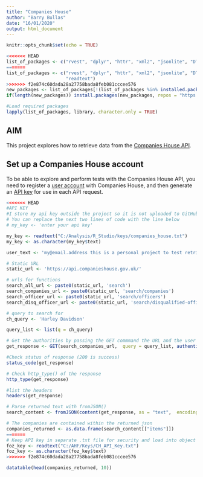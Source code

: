 ---
title: "Companies House"
author: "Barry Bullas"
date: "16/01/2020"
output: html_document
---

```{r setup, include=FALSE}
knitr::opts_chunk$set(echo = TRUE)

<<<<<<< HEAD
list_of_packages <- c("rvest", "dplyr", "httr", "xml2", "jsonlite", "DT", "here", "readtext")
=======
list_of_packages <- c("rvest", "dplyr", "httr", "xml2", "jsonlite", "DT", "here",
                      "readtext")
>>>>>>> f2e874c60dada28a27758bada8feb081cccee576
new_packages <- list_of_packages[!(list_of_packages %in% installed.packages()[,"Package"])]
if(length(new_packages)) install.packages(new_packages, repos = "https://cloud.r-project.org/")

#Load required packages
lapply(list_of_packages, library, character.only = TRUE)
```

## AIM

This project explores how to retrieve data from the [Companies House API](https://developer.companieshouse.gov.uk/api/docs/).

## Set up a Companies House account
To be able to explore and perform tests with the Companies House API, you need to register a [user account](https://developer.companieshouse.gov.uk/developer/signin) with Companies House, and then generate an [API key](https://developer.companieshouse.gov.uk/api/docs/index/gettingStarted/apikey_authorisation.html) for use in each API request.

```{r }
<<<<<<< HEAD
#API KEY
#I store my api key outside the project so it is not uploaded to GitHub
# You can replace the next two lines of code with the line below
# my_key <- 'enter your api key'

my_key <- readtext("C:/Analysis/R_Studio/keys/companies_house.txt")
my_key <- as.character(my_key$text)

user_text <- 'my@email.address this is a personal project to test retrieving data from the Companies House api'

# Static URL 
static_url <- 'https://api.companieshouse.gov.uk/'

# urls for functions
search_all_url <- paste0(static_url, 'search')
search_companies_url <- paste0(static_url, 'search/companies')
search_officer_url <- paste0(static_url, 'search/officers')
search_disq_officer_url <- paste0(static_url, 'search/disqualified-officers')

# query to search for
ch_query <- 'Harley Davidson'

query_list <- list(q = ch_query)

# Get the authorities by passing the GET commmand the URL and the user text
get_response <- GET(search_companies_url,  query = query_list, authenticate(my_key, ''))

#Check status of response (200 is success)
status_code(get_response)

# Check http_type() of the response
http_type(get_response)

#list the headers
headers(get_response)

# Parse returned text with fromJSON()
search_content <- fromJSON(content(get_response, as = "text",  encoding = "UTF-8"), simplifyDataFrame = TRUE)

# The companies are contained within the returned json
companies_returned <- as.data.frame(search_content[["items"]])
=======
# Keep API key in separate .txt file for security and load into object as a char string
foz_key <- readtext("C:/AHF/Keys/CH_API_Key.txt")
foz_key <- as.character(foz_key$text)
>>>>>>> f2e874c60dada28a27758bada8feb081cccee576

datatable(head(companies_returned, 10))
```
